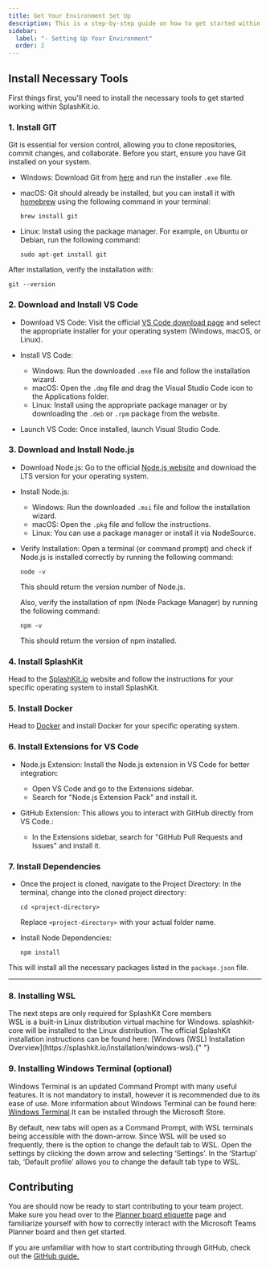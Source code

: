 ```yaml
---
title: Get Your Environment Set Up
description: This is a step-by-step guide on how to get started within the SplashKit Starlight repo.
sidebar:
  label: "- Setting Up Your Environment"
  order: 2
---
```



## Install Necessary Tools

First things first, you'll need to install the necessary tools to get started working within
SplashKit.io.

### 1. Install GIT

Git is essential for version control, allowing you to clone repositories, commit changes, and
collaborate. Before you start, ensure you have Git installed on your system.

- Windows: Download Git from [here](https://git-scm.com/download/win) and run the installer `.exe`
  file.
- macOS: Git should already be installed, but you can install it with [homebrew](https://brew.sh/)
  using the following command in your terminal:

  ```shell
  brew install git
  ```

- Linux: Install using the package manager. For example, on Ubuntu or Debian, run the following
  command:

  ```shell
  sudo apt-get install git
  ```

After installation, verify the installation with:

```shell
git --version
```

### 2. Download and Install VS Code

- Download VS Code: Visit the official
  [VS Code download page](https://code.visualstudio.com/download) and select the appropriate
  installer for your operating system (Windows, macOS, or Linux).

- Install VS Code:

  - Windows: Run the downloaded `.exe` file and follow the installation wizard.
  - macOS: Open the `.dmg` file and drag the Visual Studio Code icon to the Applications folder.
  - Linux: Install using the appropriate package manager or by downloading the `.deb` or `.rpm`
    package from the website.

- Launch VS Code: Once installed, launch Visual Studio Code.

### 3. Download and Install Node.js

- Download Node.js: Go to the official
  [Node.js website](https://nodejs.org/en/download/package-manager) and download the LTS version for
  your operating system.
- Install Node.js:

  - Windows: Run the downloaded `.msi` file and follow the installation wizard.
  - macOS: Open the `.pkg` file and follow the instructions.
  - Linux: You can use a package manager or install it via NodeSource.

- Verify Installation: Open a terminal (or command prompt) and check if Node.js is installed
  correctly by running the following command:

  ```shell
  node -v
  ```

  This should return the version number of Node.js.

  Also, verify the installation of npm (Node Package Manager) by running the following command:

  ```shell
  npm -v
  ```

  This should return the version of npm installed.

### 4. Install SplashKit

Head to the [SplashKit.io](https://splashkit.io/) website and follow the instructions for your
specific operating system to install SplashKit.

### 5. Install Docker

Head to [Docker](https://docs.docker.com/engine/install/) and install Docker for your specific
operating system.

### 6. Install Extensions for VS Code

- Node.js Extension: Install the Node.js extension in VS Code for better integration:

  - Open VS Code and go to the Extensions sidebar.
  - Search for "Node.js Extension Pack" and install it.

- GitHub Extension: This allows you to interact with GitHub directly from VS Code.:

  - In the Extensions sidebar, search for "GitHub Pull Requests and Issues" and install it.

### 7. Install Dependencies

- Once the project is cloned, navigate to the Project Directory: In the terminal, change into the
  cloned project directory:

  ```shell
  cd <project-directory>
  ```

  Replace `<project-directory>` with your actual folder name.

- Install Node Dependencies:

  ```shell
  npm install
  ```

This will install all the necessary packages listed in the `package.json` file.

---

### 8. Installing WSL

<Aside>The next steps are only required for SplashKit Core members</Aside>
WSL is a built-in Linux distribution virtual machine for Windows. splashkit-core will be installed
to the Linux distribution. The official SplashKit installation instructions can be found here:
[Windows (WSL) Installation Overview](https://splashkit.io/installation/windows-wsl).{" "}

### 9. Installing Windows Terminal (optional)

Windows Terminal is an updated Command Prompt with many useful features. It is not mandatory to
install, however it is recommended due to its ease of use. More information about Windows Terminal
can be found here: [Windows Terminal](https://learn.microsoft.com/en-us/windows/terminal/).It can be
installed through the Microsoft Store.

By default, new tabs will open as a Command Prompt, with WSL terminals being accessible with the
down-arrow. Since WSL will be used so frequently, there is the option to change the default tab to
WSL. Open the settings by clicking the down arrow and selecting ‘Settings’. In the ‘Startup’ tab,
‘Default profile’ allows you to change the default tab type to WSL.

## Contributing

You are should now be ready to start contributing to your team project. Make sure you head over to
the [Planner board etiquette](/products/splashkit/07-planner-board) page and familiarize yourself
with how to correctly interact with the Microsoft Teams Planner board and then get started.

If you are unfamiliar with how to start contributing through GitHub, check out the
[GitHub guide.](/products/splashkit/03-github-guide)
